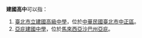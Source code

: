 '''建國高中'''可以指：
#[[臺北市立建國高級中學|臺北市立建國高級中學]]，位於[[中華民國|中華民國]][[臺北市|臺北市]][[中正區_(臺北市)|中正區]]。
#[[亞庇建國中學|亞庇建國中學]]，位於[[馬來西亞|馬來西亞]][[沙巴州|沙巴州]][[亞庇|亞庇]]。
{{消歧義|CAT=四字教育機構消歧義}}